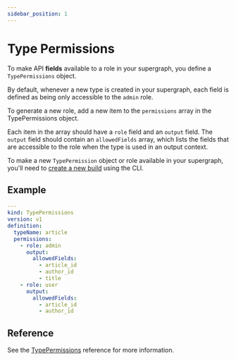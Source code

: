 ```yaml
---
sidebar_position: 1
---
```


# Type Permissions

To make API **fields** available to a role in your supergraph, you define a `TypePermissions` object.

By default, whenever a new type is created in your supergraph, each field is defined as being only accessible to the
`admin` role.

To generate a new role, add a new item to the `permissions` array in the TypePermissions object.

Each item in the array should have a `role` field and an `output` field. The `output` field should contain an
`allowedFields` array, which lists the fields that are accessible to the role when the type is used in an output
context.

To make a new `TypePermission` object or role available in your supergraph, you'll need to
[create a new build](/cli/commands/ddn_supergraph_build_local.mdx) using the CLI.

## Example

```yaml
---
kind: TypePermissions
version: v1
definition:
  typeName: article
  permissions:
    - role: admin
      output:
        allowedFields:
          - article_id
          - author_id
          - title
    - role: user
      output:
        allowedFields:
          - article_id
          - author_id
```

## Reference

See the [TypePermissions](/supergraph-modeling/permissions.mdx) reference for more information.
